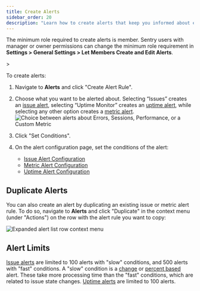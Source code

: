 ```yaml
---
title: Create Alerts
sidebar_order: 20
description: "Learn how to create alerts that keep you informed about errors and performance issues in your application."
---
```


<Alert>

The minimum role required to create alerts is member. Sentry users with manager or owner permissions can change the minimum role requirement in **Settings > General Settings > Let Members Create and Edit Alerts**.

</Alert>>

To create alerts:

1. Navigate to **Alerts** and click "Create Alert Rule".
1. Choose what you want to be alerted about. Selecting “Issues” creates an [issue alert](/product/alerts/alert-types/#issue-alerts), selecting “Uptime Monitor” creates an [uptime alert](/product/alerts/alert-types/#uptime-alerts), while selecting any other option creates a [metric alert](/product/alerts/alert-types/#metric-alerts).
   ![Choice between alerts about Errors, Sessions, Performance, or a Custom Metric](./img/create-new-alert-rule.png)

1. Click "Set Conditions".
1. On the alert configuration page, set the conditions of the alert:
   - [Issue Alert Configuration](/product/alerts/create-alerts/issue-alert-config/)
   - [Metric Alert Configuration](/product/alerts/create-alerts/metric-alert-config/)
   - [Uptime Alert Configuration](/product/alerts/create-alerts/uptime-alert-config/)

## Duplicate Alerts

You can also create an alert by duplicating an existing issue or metric alert rule. To do so, navigate to **Alerts** and click "Duplicate" in the context menu (under "Actions") on the row with the alert rule you want to copy:

![Expanded alert list row context menu](./img/alert-list-row-menu.png)

## Alert Limits

[Issue alerts](/product/alerts/alert-types/#issue-alerts) are limited to 100 alerts with "slow" conditions, and 500 alerts with "fast" conditions.
A "slow" condition is a [change](/product/alerts/create-alerts/issue-alert-config/#change-alerts) or [percent based](/product/alerts/create-alerts/issue-alert-config/#percent-based-alerts) alert. These take more processing time than the "fast" conditions, which are related to issue state changes. [Uptime alerts](/product/alerts/alert-types/#uptime-alerts) are limited to 100 alerts.
